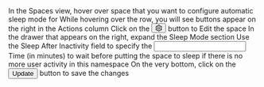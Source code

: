

<Flow id="sleep-automatic-ui">
  <Step>
    In the <NavStep>Spaces</NavStep> view, hover over space that you want to configure automatic sleep mode for
  </Step>
  <Step>
    While hovering over the row, you will see buttons appear on the right in the <Label>Actions</Label> column
  </Step>
  <Step>
    Click on the <Button><svg viewBox="64 64 896 896" focusable="false" class="" data-icon="setting" width="1em" height="1em" fill="currentColor" aria-hidden="true"><path d="M924.8 625.7l-65.5-56c3.1-19 4.7-38.4 4.7-57.8s-1.6-38.8-4.7-57.8l65.5-56a32.03 32.03 0 009.3-35.2l-.9-2.6a443.74 443.74 0 00-79.7-137.9l-1.8-2.1a32.12 32.12 0 00-35.1-9.5l-81.3 28.9c-30-24.6-63.5-44-99.7-57.6l-15.7-85a32.05 32.05 0 00-25.8-25.7l-2.7-.5c-52.1-9.4-106.9-9.4-159 0l-2.7.5a32.05 32.05 0 00-25.8 25.7l-15.8 85.4a351.86 351.86 0 00-99 57.4l-81.9-29.1a32 32 0 00-35.1 9.5l-1.8 2.1a446.02 446.02 0 00-79.7 137.9l-.9 2.6c-4.5 12.5-.8 26.5 9.3 35.2l66.3 56.6c-3.1 18.8-4.6 38-4.6 57.1 0 19.2 1.5 38.4 4.6 57.1L99 625.5a32.03 32.03 0 00-9.3 35.2l.9 2.6c18.1 50.4 44.9 96.9 79.7 137.9l1.8 2.1a32.12 32.12 0 0035.1 9.5l81.9-29.1c29.8 24.5 63.1 43.9 99 57.4l15.8 85.4a32.05 32.05 0 0025.8 25.7l2.7.5a449.4 449.4 0 00159 0l2.7-.5a32.05 32.05 0 0025.8-25.7l15.7-85a350 350 0 0099.7-57.6l81.3 28.9a32 32 0 0035.1-9.5l1.8-2.1c34.8-41.1 61.6-87.5 79.7-137.9l.9-2.6c4.5-12.3.8-26.3-9.3-35zM788.3 465.9c2.5 15.1 3.8 30.6 3.8 46.1s-1.3 31-3.8 46.1l-6.6 40.1 74.7 63.9a370.03 370.03 0 01-42.6 73.6L721 702.8l-31.4 25.8c-23.9 19.6-50.5 35-79.3 45.8l-38.1 14.3-17.9 97a377.5 377.5 0 01-85 0l-17.9-97.2-37.8-14.5c-28.5-10.8-55-26.2-78.7-45.7l-31.4-25.9-93.4 33.2c-17-22.9-31.2-47.6-42.6-73.6l75.5-64.5-6.5-40c-2.4-14.9-3.7-30.3-3.7-45.5 0-15.3 1.2-30.6 3.7-45.5l6.5-40-75.5-64.5c11.3-26.1 25.6-50.7 42.6-73.6l93.4 33.2 31.4-25.9c23.7-19.5 50.2-34.9 78.7-45.7l37.9-14.3 17.9-97.2c28.1-3.2 56.8-3.2 85 0l17.9 97 38.1 14.3c28.7 10.8 55.4 26.2 79.3 45.8l31.4 25.8 92.8-32.9c17 22.9 31.2 47.6 42.6 73.6L781.8 426l6.5 39.9zM512 326c-97.2 0-176 78.8-176 176s78.8 176 176 176 176-78.8 176-176-78.8-176-176-176zm79.2 255.2A111.6 111.6 0 01512 614c-29.9 0-58-11.7-79.2-32.8A111.6 111.6 0 01400 502c0-29.9 11.7-58 32.8-79.2C454 401.6 482.1 390 512 390c29.9 0 58 11.6 79.2 32.8A111.6 111.6 0 01624 502c0 29.9-11.7 58-32.8 79.2z"></path></svg></Button> button to <Label>Edit</Label> the space
  </Step>
  <Step>
    In the drawer that appears on the right, expand the <Expander>Sleep Mode</Expander> section
  </Step>
  <Step>
    Use the <Label>Sleep After Inactivity</Label> field to specify the <Input>Time (in minutes)</Input> to wait before putting the space to sleep if there is no more user activity in this namespace
  </Step>
  <Step>
    On the very bottom, click on the <Button>Update</Button> button to save the changes
  </Step>
</Flow>
